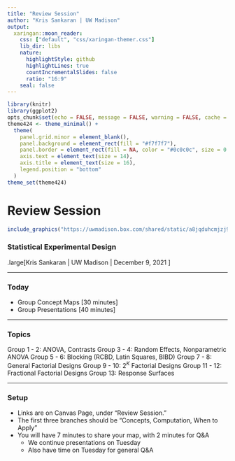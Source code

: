 ```yaml
---
title: "Review Session"
author: "Kris Sankaran | UW Madison"
output:
  xaringan::moon_reader:
    css: ["default", "css/xaringan-themer.css"]
    lib_dir: libs
    nature:
      highlightStyle: github
      highlightLines: true
      countIncrementalSlides: false
      ratio: "16:9"
    seal: false  
---
```


```r
library(knitr)
library(ggplot2)
opts_chunk$set(echo = FALSE, message = FALSE, warning = FALSE, cache = TRUE, dpi = 200, fig.width = 2, fig.height = 1, dev = 'svg', dev.args = list(bg = "transparent"))
theme424 <- theme_minimal() + 
  theme(
    panel.grid.minor = element_blank(),
    panel.background = element_rect(fill = "#f7f7f7"),
    panel.border = element_rect(fill = NA, color = "#0c0c0c", size = 0.6),
    axis.text = element_text(size = 14),
    axis.title = element_text(size = 16),
    legend.position = "bottom"
  )
theme_set(theme424)
```

# Review Session

```r
include_graphics("https://uwmadison.box.com/shared/static/a8jqduhcmjzj9re22a81236k3enbtzzn.png")
```

### Statistical Experimental Design

.large[Kris Sankaran | UW Madison | December 9, 2021 ]

---

### Today

* Group Concept Maps [30 minutes]
* Group Presentations [40 minutes]

---

### Topics

Group 1 - 2: ANOVA, Contrasts
Group 3 - 4: Random Effects, Nonparametric ANOVA
Group 5 - 6: Blocking (RCBD, Latin Squares, BIBD)
Group 7 - 8: General Factorial Designs
Group 9 - 10: $2^K$ Factorial Designs
Group 11 - 12: Fractional Factorial Designs
Group 13: Response Surfaces

---

### Setup

* Links are on Canvas Page, under "Review Session."
* The first three branches should be "Concepts, Computation, When to Apply"
* You will have 7 minutes to share your map, with 2 minutes for Q&A
  - We continue presentations on Tuesday
  - Also have time on Tuesday for general Q&A